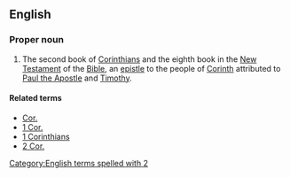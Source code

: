 {{book of the Bible|Second Epistle to the Corinthians}}

==English==

===Proper noun===
{{en-proper noun}}

# {{context|biblical}} The second book of [[Corinthians]] and the eighth book in the [[New Testament]] of the [[Bible]], an [[epistle]] to the people of [[w:Corinth|Corinth]] attributed to [[w:Paul the Apostle|Paul the Apostle]] and [[w:Timothy|Timothy]].

====Related terms====
*[[Cor.]]
*[[1 Cor.]]
*[[1 Corinthians]]
*[[2 Cor.]]

[[Category:English terms spelled with 2]]